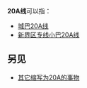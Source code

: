 {{线路名消歧义}}
'''20A线'''可以指：
* [[城巴20A线|城巴20A线]]
* [[新界区专线小巴20A线|新界区专线小巴20A线]]

==另见==
* [[20A|其它缩写为20A的事物]]
{{disambig|cat=四字路线名消歧义}}